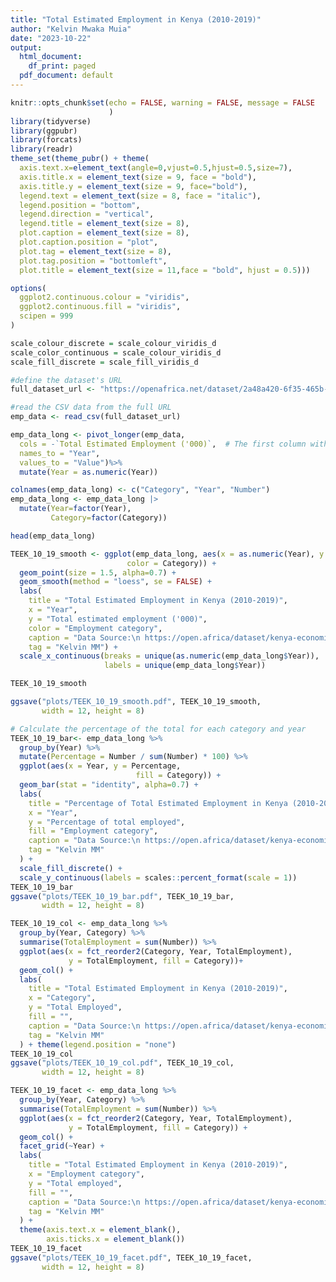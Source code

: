 ```yaml
---
title: "Total Estimated Employment in Kenya (2010-2019)"
author: "Kelvin Mwaka Muia"
date: "2023-10-22"
output:
  html_document:
    df_print: paged
  pdf_document: default
---
```


```r
knitr::opts_chunk$set(echo = FALSE, warning = FALSE, message = FALSE
                      )
library(tidyverse)
library(ggpubr)
library(forcats)
library(readr)
theme_set(theme_pubr() + theme(
  axis.text.x=element_text(angle=0,vjust=0.5,hjust=0.5,size=7),
  axis.title.x = element_text(size = 9, face = "bold"),
  axis.title.y = element_text(size = 9, face="bold"),
  legend.text = element_text(size = 8, face = "italic"),
  legend.position = "bottom",
  legend.direction = "vertical",
  legend.title = element_text(size = 8),
  plot.caption = element_text(size = 8),
  plot.caption.position = "plot",
  plot.tag = element_text(size = 8),
  plot.tag.position = "bottomleft",
  plot.title = element_text(size = 11,face = "bold", hjust = 0.5)))

options(
  ggplot2.continuous.colour = "viridis",
  ggplot2.continuous.fill = "viridis",
  scipen = 999
)

scale_colour_discrete = scale_colour_viridis_d
scale_color_continuous = scale_colour_viridis_d
scale_fill_discrete = scale_fill_viridis_d

#define the dataset's URL
full_dataset_url <- "https://openafrica.net/dataset/2a48a420-6f35-465b-9362-5d78e1d579ce/resource/ca3a9073-e1f5-4c22-86bc-ae76cd1087f3/download/total-estimated-employment.csv"

#read the CSV data from the full URL
emp_data <- read_csv(full_dataset_url)

```

```r

emp_data_long <- pivot_longer(emp_data, 
  cols = -`Total Estimated Employment ('000)`,  # The first column with category names
  names_to = "Year",
  values_to = "Value")%>% 
  mutate(Year = as.numeric(Year))

colnames(emp_data_long) <- c("Category", "Year", "Number")
emp_data_long <- emp_data_long |> 
  mutate(Year=factor(Year),
         Category=factor(Category))

head(emp_data_long)
```






```r
TEEK_10_19_smooth <- ggplot(emp_data_long, aes(x = as.numeric(Year), y = Number, 
                          color = Category)) +
  geom_point(size = 1.5, alpha=0.7) +
  geom_smooth(method = "loess", se = FALSE) +
  labs(
    title = "Total Estimated Employment in Kenya (2010-2019)",
    x = "Year",
    y = "Total estimated employment ('000)",
    color = "Employment category",
    caption = "Data Source:\n https://open.africa/dataset/kenya-economic-survey-report-2020/resource/ca3a9073-e1f5-4c22-86bc-ae76cd1087f3",
    tag = "Kelvin MM") +
  scale_x_continuous(breaks = unique(as.numeric(emp_data_long$Year)), 
                     labels = unique(emp_data_long$Year))

TEEK_10_19_smooth

ggsave("plots/TEEK_10_19_smooth.pdf", TEEK_10_19_smooth, 
       width = 12, height = 8)
```
       
```r
# Calculate the percentage of the total for each category and year
TEEK_10_19_bar<- emp_data_long %>%
  group_by(Year) %>%
  mutate(Percentage = Number / sum(Number) * 100) %>%
  ggplot(aes(x = Year, y = Percentage, 
                            fill = Category)) +
  geom_bar(stat = "identity", alpha=0.7) +
  labs(
    title = "Percentage of Total Estimated Employment in Kenya (2010-2019)",
    x = "Year",
    y = "Percentage of total employed",
    fill = "Employment category",
    caption = "Data Source:\n https://open.africa/dataset/kenya-economic-survey-report-2020/resource/ca3a9073-e1f5-4c22-86bc-ae76cd1087f3",
    tag = "Kelvin MM"
  ) +
  scale_fill_discrete() +
  scale_y_continuous(labels = scales::percent_format(scale = 1))
TEEK_10_19_bar
ggsave("plots/TEEK_10_19_bar.pdf", TEEK_10_19_bar, 
       width = 12, height = 8)
```
      
```r
TEEK_10_19_col <- emp_data_long %>%
  group_by(Year, Category) %>%
  summarise(TotalEmployment = sum(Number)) %>%
  ggplot(aes(x = fct_reorder2(Category, Year, TotalEmployment), 
             y = TotalEmployment, fill = Category))+
  geom_col() +
  labs(
    title = "Total Estimated Employment in Kenya (2010-2019)",
    x = "Category",
    y = "Total Employed",
    fill = "",
    caption = "Data Source:\n https://open.africa/dataset/kenya-economic-survey-report-2020/resource/ca3a9073-e1f5-4c22-86bc-ae76cd1087f3",
    tag = "Kelvin MM"
  ) + theme(legend.position = "none")
TEEK_10_19_col
ggsave("plots/TEEK_10_19_col.pdf", TEEK_10_19_col, 
       width = 12, height = 8)
```
      
```r
TEEK_10_19_facet <- emp_data_long %>%
  group_by(Year, Category) %>%
  summarise(TotalEmployment = sum(Number)) %>%
  ggplot(aes(x = fct_reorder2(Category, Year, TotalEmployment), 
             y = TotalEmployment, fill = Category)) +
  geom_col() +
  facet_grid(~Year) +
  labs(
    title = "Total Estimated Employment in Kenya (2010-2019)",
    x = "Employment category", 
    y = "Total employed",
    fill = "",
    caption = "Data Source:\n https://open.africa/dataset/kenya-economic-survey-report-2020/resource/ca3a9073-e1f5-4c22-86bc-ae76cd1087f3",
    tag = "Kelvin MM"
  ) +
  theme(axis.text.x = element_blank(),
        axis.ticks.x = element_blank())
TEEK_10_19_facet
ggsave("plots/TEEK_10_19_facet.pdf", TEEK_10_19_facet, 
       width = 12, height = 8)
```




